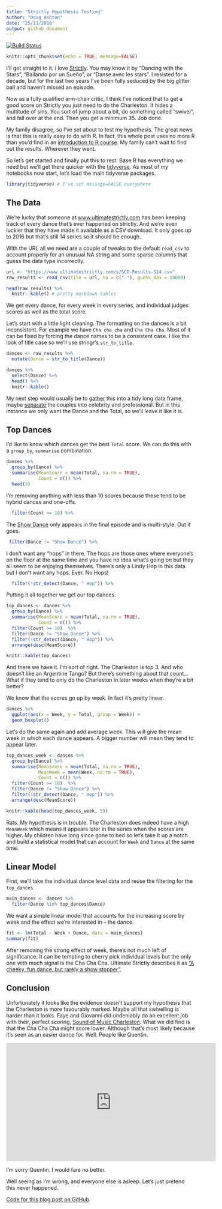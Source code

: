 ```yaml
---
title: "Strictly Hypothesis Testing"
author: "Doug Ashton"
date: "25/11/2018"
output: github_document
---
```


[![Build Status](https://travis-ci.org/MangoTheCat/blog_strictly.svg?branch=master)](https://travis-ci.org/MangoTheCat/blog_strictly)

```r
knitr::opts_chunk$set(echo = TRUE, message=FALSE)
```

I'll get straight to it. I love [Strictly](https://www.bbc.co.uk/strictly). You may know it by "Dancing with the Stars", "Bailando por un Sueño", or "Danse avec les stars". I resisted for a decade, but for the last two years I've been fully seduced by the big glitter ball and haven't missed an episode.

Now as a fully qualified arm-chair critic, I think I've noticed that to get a good score on Strictly you just need to do the Charleston. It hides a multitude of sins. You sort of jump about a bit, do something called "swivel", and fall over at the end. Then you get a minimum 35. Job done.

My family disagree, so I've set about to test my hypothesis. The great news is that this is really easy to do with R. In fact, this whole post uses no more R than you'd find in an [introduction to R course](https://www.mango-solutions.com/additional-solutions/r-training). My family can't wait to find out the results. Wherever they went.

So let's get started and finally put this to rest. Base R has everything we need but we'll get there quicker with the [tidyverse](https://www.tidyverse.org/). As most of my notebooks now start, let's load the main tidyverse packages.

```r
library(tidyverse) # I've set message=FALSE everywhere
```

## The Data

We're lucky that someone at [www.ultimatestrictly.com](https://www.ultimatestrictly.com/) has been keeping track of every dance that's ever happened on strictly. And we're even luckier that they have made it available as a CSV download. It only goes up to 2016 but that's still 14 series so it should be enough.

With the URL all we need are a couple of tweaks to the default `read_csv` to account properly for an unusual NA string and some sparse columns that guess the data type incorrectly.

```r
url <- "https://www.ultimatestrictly.com/s/SCD-Results-S14.csv"
raw_results <- read_csv(file = url, na = c("-"), guess_max = 10000)

head(raw_results) %>%
  knitr::kable() # pretty markdown tables
```

We get every dance, for every week in every series, and individual judges scores as well as the total score. 

Let's start with a little light cleaning. The formatting on the dances is a bit inconsistent. For example we have `Cha cha cha` and `Cha Cha Cha`. Most of it can be fixed by forcing the dance names to be a consistent case. I like the look of title case so we'll use stringr's `str_to_title`.

```r
dances <- raw_results %>%
  mutate(Dance = str_to_title(Dance))

dances %>%
  select(Dance) %>%
  head() %>%
  knitr::kable()
```

My next step would usually be to [gather](https://tidyr.tidyverse.org/reference/gather.html) this into a tidy long data frame, maybe [separate](https://tidyr.tidyverse.org/reference/separate.html) the couples into celebrity and professional. But in this instance we only want the Dance and the Total, so we'll leave it like it is.

## Top Dances

I'd like to know which dances get the best `Total` score. We can do this with a `group_by`, `summarise` combination.

```r
dances %>%
  group_by(Dance) %>%
  summarise(MeanScore = mean(Total, na.rm = TRUE),
            Count = n()) %>%
  head(3)
```

I'm removing anything with less than 10 scores because these tend to be hybrid dances and one-offs.

```r
  filter(Count >= 10) %>%
```

The [Show Dance](http://www.ultimatestrictly.com/show-dance/) only appears in the final episode and is multi-style. Out it goes. 

```r
 filter(Dance != "Show Dance") %>%
```

I don't want any "hops" in there. The hops are those ones where everyone's on the floor at the same time and you have no idea what's going on but they all seem to be enjoying themselves. There's only a Lindy Hop in this data but I don't want any hops. Ever. No Hops!

```r
  filter(!str_detect(Dance, " Hop")) %>%
```

Putting it all together we get our top dances.

```r
top_dances <- dances %>%
  group_by(Dance) %>%
  summarise(MeanScore = mean(Total, na.rm = TRUE),
            Count = n()) %>%
  filter(Count >= 10)  %>%
  filter(Dance != "Show Dance") %>%
  filter(!str_detect(Dance, " Hop")) %>%
  arrange(desc(MeanScore))

knitr::kable(top_dances)
```

And there we have it. I'm sort of right. The Charleston is top 3. And who doesn't like an Argentine Tango? But there's something about that count... What if they tend to only do the Charleston in later weeks when they're a bit better? 

We know that the scores go up by week. In fact it's pretty linear.

```r
dances %>%
  ggplot(aes(x = Week, y = Total, group = Week)) + 
  geom_boxplot()
```

Let's do the same again and add average week. This will give the mean week in which each dance appears. A bigger number will mean they tend to appear later.

```r
top_dances_week <- dances %>%
  group_by(Dance) %>%
  summarise(MeanScore = mean(Total, na.rm = TRUE),
            MeanWeek = mean(Week, na.rm = TRUE),
            Count = n()) %>%
  filter(Count >= 10)  %>%
  filter(Dance != "Show Dance") %>%
  filter(!str_detect(Dance, " Hop")) %>%
  arrange(desc(MeanScore))

knitr::kable(head(top_dances_week, 5))
```

Rats. My hypothesis is in trouble. The Charleston does indeed have a high `MeanWeek` which means it appears later in the series when the scores are higher. My children have long since gone to bed so let's take it up a notch and build a statistical model that can account for `Week` and `Dance` at the same time.

## Linear Model

First, we'll take the individual dance level data and reuse the filtering for the `top_dances`.

```r
main_dances <- dances %>%
  filter(Dance %in% top_dances$Dance)
```

We want a simple linear model that accounts for the increasing score by week and the effect we're interested in -- the dance.

```r
fit <- lm(Total ~ Week + Dance, data = main_dances)
summary(fit)
```

After removing the strong effect of week, there's not much left of significance. It can be tempting to cherry pick individual levels but the only one with much signal is the Cha Cha Cha. Ultimate Strictly describes it as ["A cheeky, fun dance, but rarely a show stopper"](https://www.ultimatestrictly.com/cha-cha-cha/).

## Conclusion

Unfortunately it looks like the evidence doesn't support my hypothesis that the Charleston is more favourably marked. Maybe all that swivelling is harder than it looks. Faye and Giovanni did undeniably do an excellent job with their, perfect scoring, [Sound of Music Charleston](https://youtu.be/55z6IrL8k0Q). What we did find is that the Cha Cha Cha might score lower. Although that's most likely because it's seen as an easier dance for. Well. People like Quentin.

<iframe width="560" height="315" src="https://www.youtube.com/embed/Da_zxblfGoI?start=126" frameborder="0" allow="accelerometer; autoplay; encrypted-media; gyroscope; picture-in-picture" allowfullscreen></iframe>

I'm sorry Quentin. I would fare no better.

Well seeing as I'm wrong, and everyone else is asleep. Let's just pretend this never happened.


[Code for this blog post on GitHub](https://github.com/mangothecat/blog_strictly).
